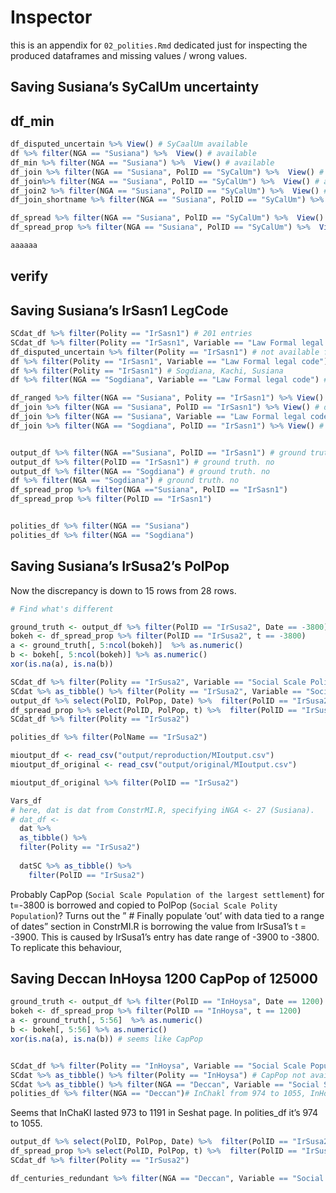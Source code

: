# Inspector


this is an appendix for `02_polities.Rmd` dedicated just for inspecting the produced dataframes and missing values / wrong values.



## Saving Susiana's SyCalUm	uncertainty


## df_min

```r
df_disputed_uncertain %>% View() # SyCaalUm available
df %>% filter(NGA == "Susiana") %>%  View() # available
df_min %>% filter(NGA == "Susiana") %>%  View() # available
df_join %>% filter(NGA == "Susiana", PolID == "SyCalUm") %>%  View() # available at t=7000 professional priesthood
df_join%>% filter(NGA == "Susiana", PolID == "SyCalUm") %>%  View() # available at t=700 professional priesthood
df_join2 %>% filter(NGA == "Susiana", PolID == "SyCalUm") %>%  View() # available at t=700 professional priesthood
df_join_shortname %>% filter(NGA == "Susiana", PolID == "SyCalUm") %>%  View() # available at t=700 professional priesthood

df_spread %>% filter(NGA == "Susiana", PolID == "SyCalUm") %>%  View() # yes
df_spread_prop %>% filter(NGA == "Susiana", PolID == "SyCalUm") %>%  View() # yes

aaaaaa

```

## verify 


## Saving Susiana's IrSasn1 LegCode


```r
SCdat_df %>% filter(Polity == "IrSasn1") # 201 entries
SCdat_df %>% filter(Polity == "IrSasn1", Variable == "Law Formal legal code") # Kachi, Sogdiana, Susiana, all 0 AND 1, disputed./
df_disputed_uncertain %>% filter(Polity == "IrSasn1") # not available for Susiana, but in sogdiana it is available. law formal leg code 0.
df %>% filter(Polity == "IrSasn1", Variable == "Law Formal legal code") # not available, but in sogdiana it is available. law formal leg code 0
df %>% filter(Polity == "IrSasn1") # Sogdiana, Kachi, Susiana
df %>% filter(NGA == "Sogdiana", Variable == "Law Formal legal code") # 

df_ranged %>% filter(NGA == "Susiana", Polity == "IrSasn1") %>% View() # not available, but in sogdiana it is available. law formal leg cod
df_join %>% filter(NGA == "Susiana", PolID == "IrSasn1") %>% View() # d
df_join %>% filter(NGA == "Susiana", Variable == "Law Formal legal code") %>% View() # d
df_join %>% filter(NGA == "Sogdiana", PolID == "IrSasn1") %>% View() # not available,


output_df %>% filter(NGA =="Susiana", PolID == "IrSasn1") # ground truth
output_df %>% filter(PolID == "IrSasn1") # ground truth. no 
output_df %>% filter(NGA == "Sogdiana") # ground truth. no 
df %>% filter(NGA == "Sogdiana") # ground truth. no 
df_spread_prop %>% filter(NGA =="Susiana", PolID == "IrSasn1")
df_spread_prop %>% filter(PolID == "IrSasn1")


polities_df %>% filter(NGA == "Susiana")
polities_df %>% filter(NGA == "Sogdiana")
```


## Saving Susiana's IrSusa2's PolPop

Now the discrepancy is down to 15 rows from 28 rows.
```r
# Find what's different

ground_truth <- output_df %>% filter(PolID == "IrSusa2", Date == -3800) 
bokeh <- df_spread_prop %>% filter(PolID == "IrSusa2", t == -3800) 
a <- ground_truth[, 5:ncol(bokeh)]  %>% as.numeric()
b <- bokeh[, 5:ncol(bokeh)] %>% as.numeric()
xor(is.na(a), is.na(b))

SCdat_df %>% filter(Polity == "IrSusa2", Variable == "Social Scale Polity Population") # no entries for Date -3800!
SCdat %>% as_tibble() %>% filter(Polity == "IrSusa2", Variable == "Social Scale Polity Population") # no entries for Date -3800! where did the value come from then?
output_df %>% select(PolID, PolPop, Date) %>%  filter(PolID == "IrSusa2") # available from -3800, with value 873, and -3700 with roughly 13500 pop
df_spread_prop %>% select(PolID, PolPop, t) %>%  filter(PolID == "IrSusa2") # available from -3700
SCdat_df %>% filter(Polity == "IrSusa2")

polities_df %>% filter(PolName == "IrSusa2")

mioutput_df <- read_csv("output/reproduction/MIoutput.csv")
mioutput_df_original <- read_csv("output/original/MIoutput.csv")

mioutput_df_original %>% filter(PolID == "IrSusa2")

Vars_df
# here, dat is dat from ConstrMI.R, specifying iNGA <- 27 (Susiana).
# dat_df <-
  dat %>% 
  as_tibble() %>% 
  filter(Polity == "IrSusa2")
  
  datSC %>% as_tibble() %>% 
    filter(PolID == "IrSusa2")
```
 
Probably CapPop (`Social Scale Population of the largest settlement`) for t=-3800 is borrowed and copied to PolPop (`Social Scale Polity Population`)?
Turns out the "  # Finally populate 'out' with data tied to a range of dates" section in ConstrMI.R is borrowing the value from IrSusa1's t = -3900. This is caused by IrSusa1's entry has date range of -3900 to -3800. To replicate this behaviour, 



## Saving Deccan InHoysa 1200 CapPop of 125000

```r
ground_truth <- output_df %>% filter(PolID == "InHoysa", Date == 1200) 
bokeh <- df_spread_prop %>% filter(PolID == "InHoysa", t == 1200) 
a <- ground_truth[, 5:56]  %>% as.numeric()
b <- bokeh[, 5:56] %>% as.numeric()
xor(is.na(a), is.na(b)) # seems like CapPop


SCdat_df %>% filter(Polity == "InHoysa", Variable == "Social Scale Population of the largest settlement") # 
SCdat %>% as_tibble() %>% filter(Polity == "InHoysa") # CapPop not available
SCdat %>% as_tibble() %>% filter(NGA == "Deccan", Variable == "Social Scale Population of the largest settlement") # InChaKl has Date.From 1150 Value 12500, 50000 for Date1100
polities_df %>% filter(NGA == "Deccan")# InChakl from 974 to 1055, InHoysa from 1192 to 1253. 1192 tsukurou InHoysa
```

Seems that InChaKl lasted 973 to 1191 in Seshat page. In polities_df it's 974 to 1055.

```r





output_df %>% select(PolID, PolPop, Date) %>%  filter(PolID == "IrSusa2") # 
df_spread_prop %>% select(PolID, PolPop, t) %>%  filter(PolID == "IrSusa2") # 
SCdat_df %>% filter(Polity == "IrSusa2")

df_centuries_redundant %>% filter(NGA == "Deccan", Variable == "Social Scale Population of the largest settlement")


```